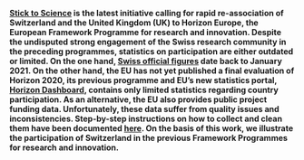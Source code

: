 __[Stick to Science](https://stick-to-science.eu) is the latest initiative calling for rapid re-association of Switzerland and the United Kingdom (UK) to Horizon Europe, the European Framework Programme for research and innovation.  Despite the undisputed strong engagement of the Swiss research community in the preceding programmes, statistics on participation are either outdated or limited.  On the one hand, [Swiss official figures](https://www.sbfi.admin.ch/sbfi/en/home/research-and-innovation/international-cooperation-r-and-i/eu-framework-programmes-for-research/f-f-swiss-participation.html) date back to January 2021. On the other hand, the EU has not yet published a final evaluation of Horizon 2020, its previous programme and EU's new statistics portal, [Horizon Dashboard](https://webgate.ec.europa.eu/dashboard), contains only limited statistics regarding country participation. As an alternative, the EU also provides public project funding data.  Unfortunately, these data suffer from quality issues and inconsistencies. Step-by-step instructions on how to collect and clean them have been documented [here](https://zambujo.github.io/swissparticipation/data-gathering.html).  On the basis of this work, we illustrate the participation of Switzerland in the previous Framework Programmes for research and innovation.__
